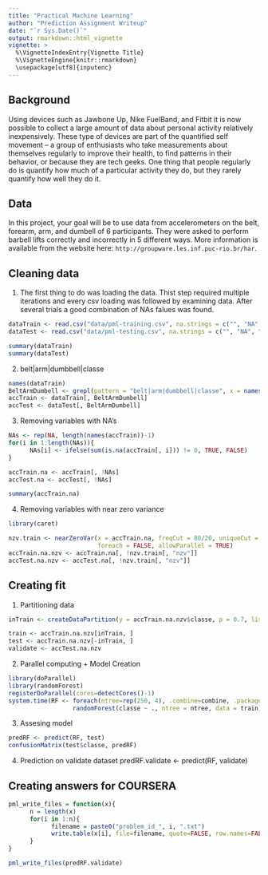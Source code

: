 ```yaml
---
title: "Practical Machine Learning"
author: "Prediction Assignment Writeup"
date: "`r Sys.Date()`"
output: rmarkdown::html_vignette
vignette: >
  %\VignetteIndexEntry{Vignette Title}
  %\VignetteEngine{knitr::rmarkdown}
  \usepackage[utf8]{inputenc}
---
```


## Background

Using devices such as Jawbone Up, Nike FuelBand, and Fitbit it is now possible to collect a large amount of data about personal activity relatively inexpensively. These type of devices are part of the quantified self movement – a group of enthusiasts who take measurements about themselves regularly to improve their health, to find patterns in their behavior, or because they are tech geeks. One thing that people regularly do is quantify how much of a particular activity they do, but they rarely quantify how well they do it. 

## Data

In this project, your goal will be to use data from accelerometers on the belt, forearm, arm, and dumbell of 6 participants. They were asked to perform barbell lifts correctly and incorrectly in 5 different ways. More information is available from the website here: `http://groupware.les.inf.puc-rio.br/har`.

## Cleaning data

1. The first thing to do was loading the data. Thist step required multiple iterations and every csv loading was followed by examining data. After several trials a good combination of NAs falues was found.

```r
dataTrain <- read.csv("data/pml-training.csv", na.strings = c("", "NA", "#DIV/0!"))
dataTest <- read.csv("data/pml-testing.csv", na.strings = c("", "NA", "#DIV/0!"))

summary(dataTrain)
summary(dataTest)
```

2. belt|arm|dumbbell|classe

```r
names(dataTrain)
BeltArmDumbell <- grepl(pattern = "belt|arm|dumbbell|classe", x = names(dataTrain))
accTrain <- dataTrain[, BeltArmDumbell]
accTest <- dataTest[, BeltArmDumbell]
```

3. Removing variables with NA's
```r
NAs <- rep(NA, length(names(accTrain))-1)
for(i in 1:length(NAs)){
      NAs[i] <- ifelse(sum(is.na(accTrain[, i])) != 0, TRUE, FALSE)
}

accTrain.na <- accTrain[, !NAs]
accTest.na <- accTest[, !NAs]

summary(accTrain.na)
```

4. Removing variables with near zero variance
```r
library(caret)

nzv.train <- nearZeroVar(x = accTrain.na, freqCut = 80/20, uniqueCut = 10, saveMetrics = TRUE, 
                         foreach = FALSE, allowParallel = TRUE)
accTrain.na.nzv <- accTrain.na[, !nzv.train[, "nzv"]]
accTest.na.nzv <- accTest.na[, !nzv.train[, "nzv"]]
```

## Creating fit
1. Partitioning data
```r
inTrain <- createDataPartition(y = accTrain.na.nzv$classe, p = 0.7, list = FALSE)

train <- accTrain.na.nzv[inTrain, ]
test <- accTrain.na.nzv[-inTrain, ]
validate <- accTest.na.nzv
```

2. Parallel computing + Model Creation

```r
library(doParallel)
library(randomForest)
registerDoParallel(cores=detectCores()-1)
system.time(RF <- foreach(ntree=rep(250, 4), .combine=combine, .packages='randomForest') %dopar%
                  randomForest(classe ~ ., ntree = ntree, data = train))
```

3. Assesing model
```r
predRF <- predict(RF, test)
confusionMatrix(test$classe, predRF)
```

4. Prediction on validate dataset
predRF.validate <- predict(RF, validate)

## Creating answers for COURSERA
```r
pml_write_files = function(x){
      n = length(x)
      for(i in 1:n){
            filename = paste0("problem_id_", i, ".txt")
            write.table(x[i], file=filename, quote=FALSE, row.names=FALSE, col.names=FALSE)
      }
}

pml_write_files(predRF.validate)
```






